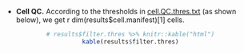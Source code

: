 

* **Cell QC.** According to the thresholds in [cell.QC.thres.txt](./cell.QC.thres.txt) (as shown below), 
we get ` `r dim(results$cell.manifest)[1]` ` cells.

<center>
```r
# results$filter.thres %>% knitr::kable("html")
kable(results$filter.thres)
```
</center>

